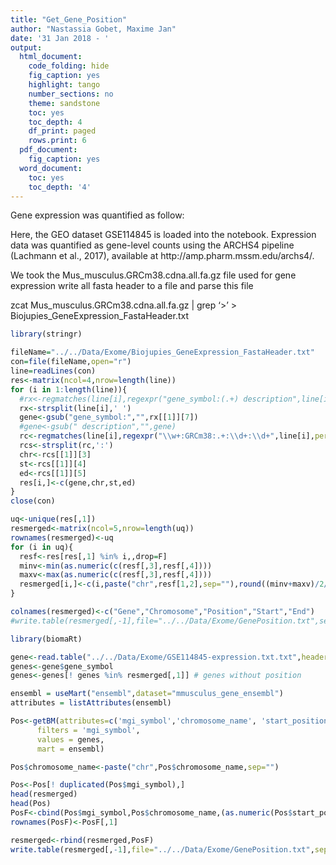 ---
title: "Get_Gene_Position"
author: "Nastassia Gobet, Maxime Jan"
date: '31 Jan 2018 - '
output:
  html_document:
    code_folding: hide
    fig_caption: yes
    highlight: tango
    number_sections: no
    theme: sandstone
    toc: yes
    toc_depth: 4
    df_print: paged
    rows.print: 6
  pdf_document:
    fig_caption: yes
  word_document:
    toc: yes
    toc_depth: '4'
---

Gene expression was quantified as follow:

Here, the GEO dataset GSE114845 is loaded into the notebook. Expression data was quantified as gene-level counts using the ARCHS4 pipeline (Lachmann et al., 2017), available at http://amp.pharm.mssm.edu/archs4/.

We took the Mus_musculus.GRCm38.cdna.all.fa.gz file used for gene expression write all fasta header to a file and parse this file

zcat Mus_musculus.GRCm38.cdna.all.fa.gz | grep '>' > Biojupies_GeneExpression_FastaHeader.txt

```{r}
library(stringr)
```


```{r}
fileName="../../Data/Exome/Biojupies_GeneExpression_FastaHeader.txt"
con=file(fileName,open="r")
line=readLines(con) 
res<-matrix(ncol=4,nrow=length(line))
for (i in 1:length(line)){
  #rx<-regmatches(line[i],regexpr("gene_symbol:(.+) description",line[i],perl=T))
  rx<-strsplit(line[i],' ')
  gene<-gsub("gene_symbol:","",rx[[1]][7])
  #gene<-gsub(" description","",gene)
  rc<-regmatches(line[i],regexpr("\\w+:GRCm38:.+:\\d+:\\d+",line[i],perl=T))
  rcs<-strsplit(rc,':')
  chr<-rcs[[1]][3]
  st<-rcs[[1]][4]
  ed<-rcs[[1]][5]
  res[i,]<-c(gene,chr,st,ed)
}
close(con)

```

```{r}
uq<-unique(res[,1])
resmerged<-matrix(ncol=5,nrow=length(uq))
rownames(resmerged)<-uq
for (i in uq){
  resf<-res[res[,1] %in% i,,drop=F]
  minv<-min(as.numeric(c(resf[,3],resf[,4])))
  maxv<-max(as.numeric(c(resf[,3],resf[,4])))
  resmerged[i,]<-c(i,paste("chr",resf[1,2],sep=""),round((minv+maxv)/2/1e6,6),round(minv/1e6,6),round(maxv/1e6,6))
}

```

```{r}
colnames(resmerged)<-c("Gene","Chromosome","Position","Start","End")
#write.table(resmerged[,-1],file="../../Data/Exome/GenePosition.txt",sep="\t",quote=F,col.names = T,row.names=T)
```



```{r}
library(biomaRt)
```

```{r}
gene<-read.table("../../Data/Exome/GSE114845-expression.txt.txt",header=T,stringsAsFactors = F)
genes<-gene$gene_symbol
genes<-genes[! genes %in% resmerged[,1]] # genes without position
```

```{r}
ensembl = useMart("ensembl",dataset="mmusculus_gene_ensembl")
attributes = listAttributes(ensembl)
```


```{r}
Pos<-getBM(attributes=c('mgi_symbol','chromosome_name', 'start_position','end_position'), 
      filters = 'mgi_symbol', 
      values = genes, 
      mart = ensembl)
```

```{r}
Pos$chromosome_name<-paste("chr",Pos$chromosome_name,sep="")
```

```{r}
Pos<-Pos[! duplicated(Pos$mgi_symbol),]
head(resmerged)
head(Pos)
PosF<-cbind(Pos$mgi_symbol,Pos$chromosome_name,(as.numeric(Pos$start_position)+as.numeric(Pos$end_position))/2/1e6,as.numeric(Pos$start_position)/1e6,as.numeric(Pos$end_position)/1e6)
rownames(PosF)<-PosF[,1]
```


```{r}
resmerged<-rbind(resmerged,PosF)
write.table(resmerged[,-1],file="../../Data/Exome/GenePosition.txt",sep="\t",quote=F,col.names = T,row.names=T)
```


